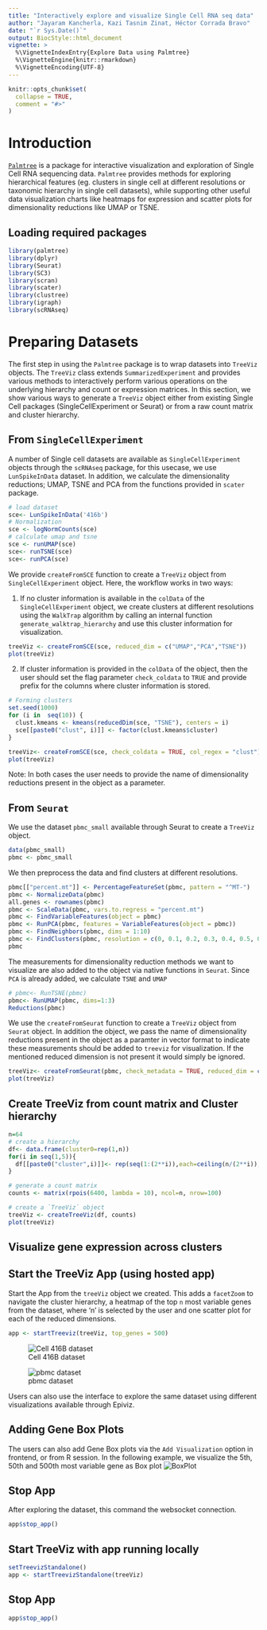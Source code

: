 ```yaml
---
title: "Interactively explore and visualize Single Cell RNA seq data"
author: "Jayaram Kancherla, Kazi Tasnim Zinat, Héctor Corrada Bravo"
date: "`r Sys.Date()`"
output: BiocStyle::html_document
vignette: >
  %\VignetteIndexEntry{Explore Data using Palmtree}
  %\VignetteEngine{knitr::rmarkdown}
  %\VignetteEncoding{UTF-8}
---
```

  
```r
knitr::opts_chunk$set(
  collapse = TRUE,
  comment = "#>"
)
```

# Introduction

[`Palmtree`](https://github.com/HCBravoLab/palmtree) is a package for interactive visualization and exploration of Single Cell RNA sequencing data. `Palmtree` provides methods for exploring hierarchical features (eg. clusters in single cell at different resolutions or taxonomic hierarchy in single cell datasets), while supporting other useful data visualization charts like heatmaps for expression and scatter plots for dimensionality reductions like UMAP or TSNE.

## Loading required packages

```r
library(palmtree)
library(dplyr)
library(Seurat)
library(SC3)
library(scran)
library(scater)
library(clustree)
library(igraph)
library(scRNAseq)
```

# Preparing Datasets

The first step in using the `Palmtree` package is to wrap datasets into `TreeViz` objects. The `TreeViz` class extends `SummarizedExperiment` and provides various methods to interactively perform various operations on the underlying hierarchy and count or expression matrices. In this section, we show various ways to generate a `TreeViz` object either from existing Single Cell packages (SingleCellExperiment or Seurat) or from a raw count matrix and cluster hierarchy.

## From `SingleCellExperiment`

A number of Single cell datasets are available as `SingleCellExperiment` objects through the `scRNAseq` package, for this usecase, we use `LunSpikeInData` dataset. In addition, we calculate the dimensionality reductions; UMAP, TSNE and PCA from the functions provided in `scater` package. 

```r
# load dataset
sce<- LunSpikeInData('416b')
# Normalization
sce <- logNormCounts(sce)
# calculate umap and tsne
sce <- runUMAP(sce)
sce<- runTSNE(sce)
sce<- runPCA(sce)
```

We provide `createFromSCE` function to create a `TreeViz` object from `SingleCellExperiment` object. Here, the workflow works in two ways:

1. If no cluster information is available in the `colData` of the `SingleCellExperiment` object, we create clusters at different resolutions using the `WalkTrap` algorithm by calling an internal function `generate_walktrap_hierarchy` and use this cluster information for visualization.

```r
treeViz <- createFromSCE(sce, reduced_dim = c("UMAP","PCA","TSNE"))
plot(treeViz)
```

2. If cluster information is provided in the `colData` of the object, then the user should set the flag parameter `check_coldata` to `TRUE` and provide prefix for the columns where cluster information is stored.

```r
# Forming clusters
set.seed(1000)
for (i in  seq(10)) {
  clust.kmeans <- kmeans(reducedDim(sce, "TSNE"), centers = i)
  sce[[paste0("clust", i)]] <- factor(clust.kmeans$cluster)
}

treeViz<- createFromSCE(sce, check_coldata = TRUE, col_regex = "clust")
plot(treeViz)
```

Note: In both cases the user needs to provide the name of dimensionality reductions present in the object as a parameter.

## From `Seurat`

We use the dataset `pbmc_small` available through Seurat to create a `TreeViz` object.  

```r
data(pbmc_small)
pbmc <- pbmc_small
```

We then preprocess the data and find clusters at different resolutions.

```r
pbmc[["percent.mt"]] <- PercentageFeatureSet(pbmc, pattern = "^MT-")
pbmc <- NormalizeData(pbmc)
all.genes <- rownames(pbmc)
pbmc <- ScaleData(pbmc, vars.to.regress = "percent.mt")
pbmc <- FindVariableFeatures(object = pbmc)
pbmc <- RunPCA(pbmc, features = VariableFeatures(object = pbmc))
pbmc <- FindNeighbors(pbmc, dims = 1:10)
pbmc <- FindClusters(pbmc, resolution = c(0, 0.1, 0.2, 0.3, 0.4, 0.5, 0.6, 0.7, 0.8, 0.9, 1.0), print.output = 0, save.SNN = TRUE)
pbmc
```

The measurements for dimensionality reduction methods we want to visualize are also added to the object via native functions in `Seurat`. Since `PCA` is already added, we calculate `TSNE` and `UMAP`
```r
# pbmc<- RunTSNE(pbmc)
pbmc<- RunUMAP(pbmc, dims=1:3)
Reductions(pbmc)
```

We use the `createFromSeurat` function to create a `TreeViz` object from `Seurat` object. In addition the object, we pass the name of dimensionality reductions present in the object as a paramter in vector format to indicate these measurements should be added to `treeviz` for visualization. If the mentioned reduced dimension is not present it would simply be ignored.
```r
treeViz<- createFromSeurat(pbmc, check_metadata = TRUE, reduced_dim = c("umap","pca","tsne"))
plot(treeViz)
```


## Create TreeViz from count matrix and Cluster hierarchy

```r
n=64
# create a hierarchy
df<- data.frame(cluster0=rep(1,n))
for(i in seq(1,5)){
  df[[paste0("cluster",i)]]<- rep(seq(1:(2**i)),each=ceiling(n/(2**i)),len=n)
}

# generate a count matrix
counts <- matrix(rpois(6400, lambda = 10), ncol=n, nrow=100)

# create a `TreeViz` object
treeViz <- createTreeViz(df, counts)
plot(treeViz)
```

## Visualize gene expression across clusters

## Start the TreeViz App (using hosted app)

Start the App from the `treeViz` object we created. This adds a `facetZoom` to navigate the cluster hierarchy, a heatmap of the top `n` most variable genes from the dataset, where 'n' is selected by the user and one scatter plot for each of the reduced dimensions. 
 
```r
app <- startTreeviz(treeViz, top_genes = 500)
```
![Cell 416B dataset](images/cell416B.png)

![pbmc dataset](images/Treeviz.png)

Users can also use the interface to explore the same dataset using different visualizations available through Epiviz.

## Adding Gene Box Plots

The users can also add Gene Box plots via the `Add Visualization` option in frontend, or from R session. In the following example, we visualize the 5th, 50th and 500th most variable gene as Box plot 
![BoxPlot](images/Boxplot.png)

## Stop App

After exploring the dataset, this command the websocket connection. 

```r
app$stop_app()
```
## Start TreeViz with app running locally

```r
setTreevizStandalone()
app <- startTreevizStandalone(treeViz)
```
## Stop App

```r
app$stop_app()
```
